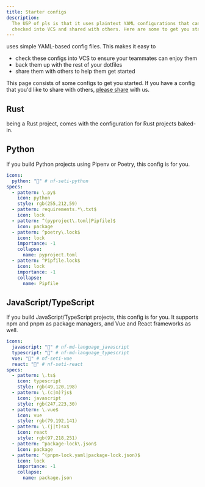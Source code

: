 ```yaml
---
title: Starter configs
description:
  The USP of pls is that it uses plaintext YAML configurations that can be
  checked into VCS and shared with others. Here are some to get you started.
---
```


<Pls /> uses simple YAML-based config files. This makes it easy to

- check these configs into VCS to ensure your teammates can enjoy them
- back them up with the rest of your dotfiles
- share them with others to help them get started

This page consists of some configs to get you started. If you have a config that
you'd like to share with others, [please share](/pls/guides/contribute/) with
us.

## Rust

<Pls /> being a Rust project, comes with the configuration for Rust projects
baked-in.

## Python

If you build Python projects using Pipenv or Poetry, this config is for you.

```yaml
icons:
  python: "" # nf-seti-python
specs:
  - pattern: \.py$
    icon: python
    style: rgb(255,212,59)
  - pattern: requirements.*\.txt$
    icon: lock
  - pattern: ^(pyproject\.toml|Pipfile)$
    icon: package
  - pattern: ^poetry\.lock$
    icon: lock
    importance: -1
    collapse:
      name: pyproject.toml
  - pattern: ^Pipfile.lock$
    icon: lock
    importance: -1
    collapse:
      name: Pipfile
```

## JavaScript/TypeScript

If you build JavaScript/TypeScript projects, this config is for you. It supports
npm and pnpm as package managers, and Vue and React frameworks as well.

```yaml
icons:
  javascript: "󰌞" # nf-md-language_javascript
  typescript: "󰛦" # nf-md-language_typescript
  vue: "" # nf-seti-vue
  react: "" # nf-seti-react
specs:
  - pattern: \.ts$
    icon: typescript
    style: rgb(49,120,198)
  - pattern: \.(c|m)?js$
    icon: javascript
    style: rgb(247,223,30)
  - pattern: \.vue$
    icon: vue
    style: rgb(79,192,141)
  - pattern: \.(j|t)sx$
    icon: react
    style: rgb(97,218,251)
  - pattern: ^package-lock\.json$
    icon: package
  - pattern: ^(pnpm-lock.yaml|package-lock.json)$
    icon: lock
    importance: -1
    collapse:
      name: package.json
```
